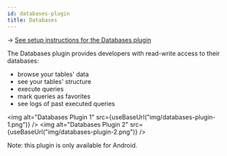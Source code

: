 ```yaml
---
id: databases-plugin
title: Databases
---
```


→ [See setup instructions for the Databases plugin](../setup/databases-plugin.mdx)

The Databases plugin provides developers with read-write access to their databases:
- browse your tables' data
- see your tables' structure
- execute queries
- mark queries as favorites
- see logs of past executed queries


<img alt="Databases Plugin 1" src={useBaseUrl("img/databases-plugin-1.png")} />
<img alt="Databases Plugin 2" src={useBaseUrl("img/databases-plugin-2.png")} />

Note: this plugin is only available for Android.
